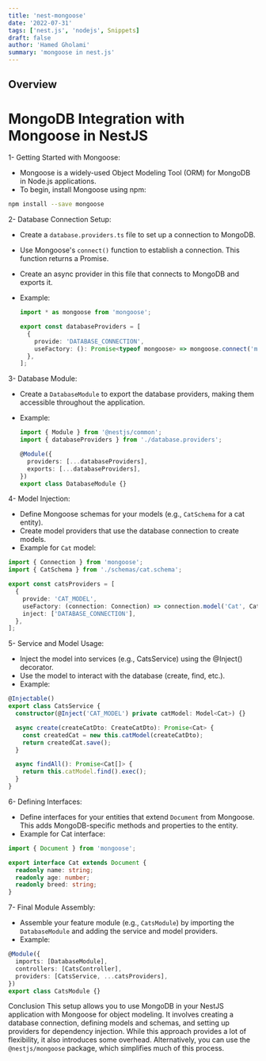 ```yaml
---
title: 'nest-mongoose'
date: '2022-07-31'
tags: ['nest.js', 'nodejs', Snippets]
draft: false
author: 'Hamed Gholami'
summary: 'mongoose in nest.js'
---
```


## Overview

<TOCInline toc={props.toc} exclude="Overview" toHeading={4} />

# MongoDB Integration with Mongoose in NestJS

1- Getting Started with Mongoose:

- Mongoose is a widely-used Object Modeling Tool (ORM) for MongoDB in Node.js applications.
- To begin, install Mongoose using npm:

```bash
npm install --save mongoose
```

2- Database Connection Setup:

- Create a `database.providers.ts` file to set up a connection to MongoDB.
- Use Mongoose's `connect()` function to establish a connection. This function returns a Promise.
- Create an async provider in this file that connects to MongoDB and exports it.
- Example:

  ```ts
  import * as mongoose from 'mongoose';

  export const databaseProviders = [
    {
      provide: 'DATABASE_CONNECTION',
      useFactory: (): Promise<typeof mongoose> => mongoose.connect('mongodb://localhost/nest'),
    },
  ];
  ```

3- Database Module:

- Create a `DatabaseModule` to export the database providers, making them accessible throughout the application.
- Example:

  ```ts
  import { Module } from '@nestjs/common';
  import { databaseProviders } from './database.providers';

  @Module({
    providers: [...databaseProviders],
    exports: [...databaseProviders],
  })
  export class DatabaseModule {}
  ```

4- Model Injection:

- Define Mongoose schemas for your models (e.g., `CatSchema` for a cat entity).
- Create model providers that use the database connection to create models.
- Example for `Cat` model:

```ts
import { Connection } from 'mongoose';
import { CatSchema } from './schemas/cat.schema';

export const catsProviders = [
  {
    provide: 'CAT_MODEL',
    useFactory: (connection: Connection) => connection.model('Cat', CatSchema),
    inject: ['DATABASE_CONNECTION'],
  },
];
```

5- Service and Model Usage:

- Inject the model into services (e.g., CatsService) using the @Inject() decorator.
- Use the model to interact with the database (create, find, etc.).
- Example:

```ts
@Injectable()
export class CatsService {
  constructor(@Inject('CAT_MODEL') private catModel: Model<Cat>) {}

  async create(createCatDto: CreateCatDto): Promise<Cat> {
    const createdCat = new this.catModel(createCatDto);
    return createdCat.save();
  }

  async findAll(): Promise<Cat[]> {
    return this.catModel.find().exec();
  }
}
```

6- Defining Interfaces:

- Define interfaces for your entities that extend `Document` from Mongoose. This adds MongoDB-specific methods and properties to the entity.
- Example for Cat interface:

```ts
import { Document } from 'mongoose';

export interface Cat extends Document {
  readonly name: string;
  readonly age: number;
  readonly breed: string;
}
```

7- Final Module Assembly:

- Assemble your feature module (e.g., `CatsModule`) by importing the `DatabaseModule` and adding the service and model providers.
- Example:

```ts
@Module({
  imports: [DatabaseModule],
  controllers: [CatsController],
  providers: [CatsService, ...catsProviders],
})
export class CatsModule {}
```

Conclusion
This setup allows you to use MongoDB in your NestJS application with Mongoose for object modeling.
It involves creating a database connection, defining models and schemas, and setting up providers for dependency injection.
While this approach provides a lot of flexibility, it also introduces some overhead. Alternatively, you can use the `@nestjs/mongoose` package,
which simplifies much of this process.
